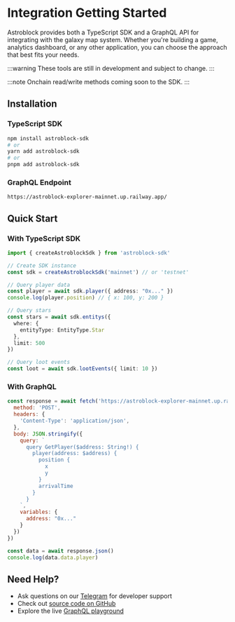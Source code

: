 # Integration Getting Started

Astroblock provides both a TypeScript SDK and a GraphQL API for integrating with the galaxy map system. Whether you're building a game, analytics dashboard, or any other application, you can choose the approach that best fits your needs.

:::warning
These tools are still in development and subject to change.
:::

:::note
Onchain read/write methods coming soon to the SDK.
:::

## Installation

### TypeScript SDK

```bash
npm install astroblock-sdk
# or
yarn add astroblock-sdk
# or
pnpm add astroblock-sdk
```

### GraphQL Endpoint

```
https://astroblock-explorer-mainnet.up.railway.app/
```

## Quick Start

### With TypeScript SDK

```typescript
import { createAstroblockSdk } from 'astroblock-sdk'

// Create SDK instance
const sdk = createAstroblockSdk('mainnet') // or 'testnet'

// Query player data
const player = await sdk.player({ address: "0x..." })
console.log(player.position) // { x: 100, y: 200 }

// Query stars
const stars = await sdk.entitys({
  where: {
    entityType: EntityType.Star
  },
  limit: 500
})

// Query loot events
const loot = await sdk.lootEvents({ limit: 10 })
```

### With GraphQL

```javascript
const response = await fetch('https://astroblock-explorer-mainnet.up.railway.app/', {
  method: 'POST',
  headers: {
    'Content-Type': 'application/json',
  },
  body: JSON.stringify({
    query: `
      query GetPlayer($address: String!) {
        player(address: $address) {
          position {
            x
            y
          }
          arrivalTime
        }
      }
    `,
    variables: {
      address: "0x..."
    }
  })
})

const data = await response.json()
console.log(data.data.player)
```

## Need Help?

- Ask questions on our [Telegram](https://t.me/astroblockbase) for developer support
- Check out [source code on GitHub](https://github.com/AstroblockStudio/sdk)
- Explore the live [GraphQL playground](https://astroblock-explorer-mainnet.up.railway.app/)
